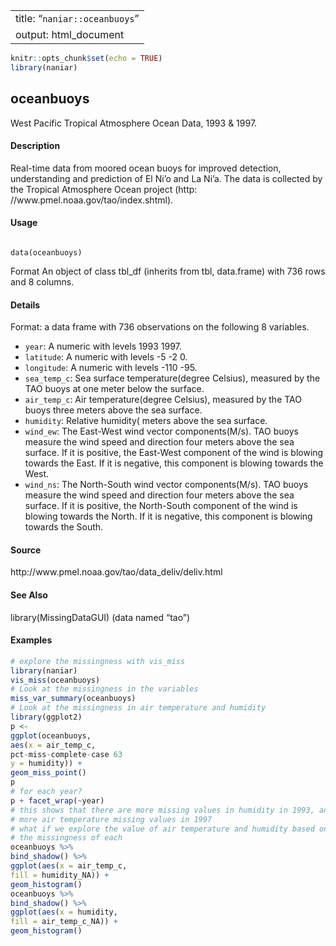 
---
title: "``naniar::oceanbuoys``"
output: html_document
---

```r
knitr::opts_chunk$set(echo = TRUE)
library(naniar)
```

## oceanbuoys 

West Pacific Tropical Atmosphere Ocean Data, 1993 & 1997.

####  Description 

Real-time data from moored ocean buoys for improved detection, understanding and prediction of El Ni'o and La Ni'a. The data is collected by the Tropical Atmosphere Ocean project (http:
//www.pmel.noaa.gov/tao/index.shtml).

####  Usage 
<pre><code>
data(oceanbuoys)
</code></pre>

Format
An object of class tbl_df (inherits from tbl, data.frame) with 736 rows and 8 columns.

#### Details
Format: a data frame with 736 observations on the following 8 variables.

* ``year``: A numeric with levels 1993 1997.
* ``latitude``: A numeric with levels -5 -2 0.
* ``longitude``: A numeric with levels -110 -95.
* ``sea_temp_c``: Sea surface temperature(degree Celsius), measured by the TAO buoys at one meter
below the surface.
* ``air_temp_c``: Air temperature(degree Celsius), measured by the TAO buoys three meters above the
sea surface.
* ``humidity``: Relative humidity( meters above the sea surface.
* ``wind_ew``: The East-West wind vector components(M/s). TAO buoys measure the wind speed and direction four meters above the sea surface. If it is positive, the East-West component of the
wind is blowing towards the East. If it is negative, this component is blowing towards the West.
* ``wind_ns``: The North-South wind vector components(M/s). TAO buoys measure the wind speed and direction four meters above the sea surface. If it is positive, the North-South component of the
wind is blowing towards the North. If it is negative, this component is blowing towards the South.

#### Source
http://www.pmel.noaa.gov/tao/data_deliv/deliv.html

#### See Also 

library(MissingDataGUI) (data named "tao")

#### Examples 
```r

# explore the missingness with vis_miss
library(naniar)
vis_miss(oceanbuoys)
# Look at the missingness in the variables
miss_var_summary(oceanbuoys)
# Look at the missingness in air temperature and humidity
library(ggplot2)
p <-
ggplot(oceanbuoys,
aes(x = air_temp_c,
pct-miss-complete-case 63
y = humidity)) +
geom_miss_point()
p
# for each year?
p + facet_wrap(~year)
# this shows that there are more missing values in humidity in 1993, and
# more air temperature missing values in 1997
# what if we explore the value of air temperature and humidity based on
# the missingness of each
oceanbuoys %>%
bind_shadow() %>%
ggplot(aes(x = air_temp_c,
fill = humidity_NA)) +
geom_histogram()
oceanbuoys %>%
bind_shadow() %>%
ggplot(aes(x = humidity,
fill = air_temp_c_NA)) +
geom_histogram()
```
